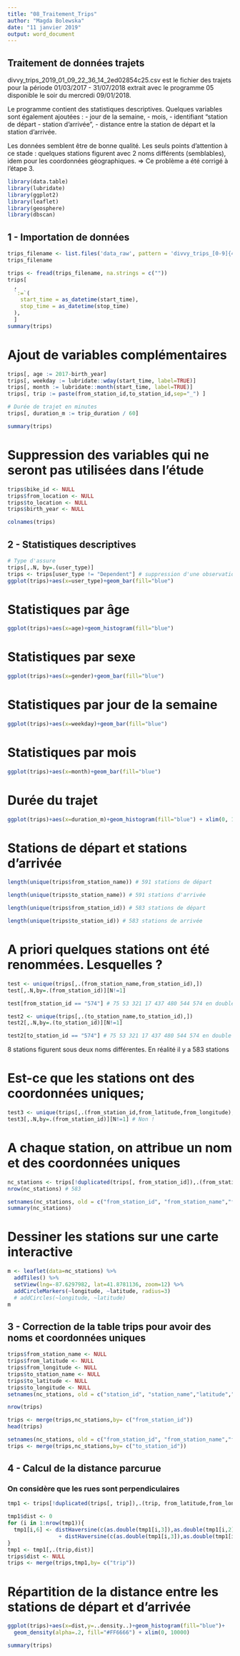 ---
title: "08_Traitement_Trips"
author: "Magda Bolewska"
date: "11 janvier 2019"
output: word_document
---

## Traitement de données trajets
divvy_trips_2019_01_09_22_36_14_2ed02854c25.csv est le fichier des trajets pour la période 01/03/2017 - 31/07/2018 extrait avec le programme 05 disponible le soir du mercredi 09/01/2018.

Le programme contient des statistiques descriptives. Quelques variables sont également ajoutées : 
- jour de la semaine, 
- mois, 
- identifiant "station de départ - station d'arrivée", 
- distance entre la station de départ et la station d'arrivée.

Les données semblent être de bonne qualité. Les seuls points d'attention à ce stade : quelques stations figurent avec 2 noms différents (semblables), idem pour les coordonnées géographiques.
=> Ce problème a été corrigé à l'étape 3.


```{r donnees}
library(data.table)
library(lubridate)
library(ggplot2)
library(leaflet)
library(geosphere)
library(dbscan)
```

## 1 - Importation de données
```{r}
trips_filename <- list.files('data_raw', pattern = 'divvy_trips_[0-9]{4}(_[0-9]{2}){2}_.*\\.csv', full.names = TRUE) %>% max()
trips_filename
```
```{r}
trips <- fread(trips_filename, na.strings = c(""))
trips[
  , 
  `:=`(
    start_time = as_datetime(start_time),
    stop_time = as_datetime(stop_time)
  ), 
  ]
summary(trips)
```
# Ajout de variables complémentaires
```{r}
trips[, age := 2017-birth_year]
trips[, weekday := lubridate::wday(start_time, label=TRUE)]
trips[, month := lubridate::month(start_time, label=TRUE)]
trips[, trip := paste(from_station_id,to_station_id,sep="_") ]

# Durée de trajet en minutes
trips[, duration_m := trip_duration / 60]

summary(trips)
```
# Suppression des variables qui ne seront pas utilisées dans l'étude
```{r}
trips$bike_id <- NULL
trips$from_location <- NULL
trips$to_location <- NULL
trips$birth_year <- NULL

colnames(trips)
```

## 2 - Statistiques descriptives

```{r analyse_par_variable}

# Type d'assure
trips[,.N, by=.(user_type)] 
trips <- trips[user_type != "Dependent"] # suppression d'une observation
ggplot(trips)+aes(x=user_type)+geom_bar(fill="blue")
```
# Statistiques par âge
```{r}
ggplot(trips)+aes(x=age)+geom_histogram(fill="blue")
```


# Statistiques par sexe
```{r}
ggplot(trips)+aes(x=gender)+geom_bar(fill="blue")
```


# Statistiques par jour de la semaine
```{r}
ggplot(trips)+aes(x=weekday)+geom_bar(fill="blue")
```


# Statistiques par mois
```{r}
ggplot(trips)+aes(x=month)+geom_bar(fill="blue")
```


# Durée du trajet
```{r}
ggplot(trips)+aes(x=duration_m)+geom_histogram(fill="blue") + xlim(0, 180) 
```

# Stations de départ et stations d'arrivée
```{r depart_arrivee}
length(unique(trips$from_station_name)) # 591 stations de départ
```


```{r depart_arrivee}
length(unique(trips$to_station_name)) # 591 stations d'arrivée
```


```{r depart_arrivee}
length(unique(trips$from_station_id)) # 583 stations de départ
```


```{r depart_arrivee}
length(unique(trips$to_station_id)) # 583 stations de arrivée
```


# A priori quelques stations ont été renommées. Lesquelles ?
```{r depart_arrivee}
test <- unique(trips[,.(from_station_name,from_station_id),])
test[,.N,by=.(from_station_id)][N!=1]
```


```{r depart_arrivee}
test[from_station_id == "574"] # 75 53 321 17 437 480 544 574 en double
```


```{r depart_arrivee}
test2 <- unique(trips[,.(to_station_name,to_station_id),])
test2[,.N,by=.(to_station_id)][N!=1]
```


```{r depart_arrivee}
test2[to_station_id == "574"] # 75 53 321 17 437 480 544 574 en double
```
8 stations figurent sous deux noms différentes. En réalité il y a 583 stations


# Est-ce que les stations ont des coordonnées uniques;
```{r depart_arrivee}
test3 <- unique(trips[,.(from_station_id,from_latitude,from_longitude),])
test3[,.N,by=.(from_station_id)][N!=1] # Non !
```


# A chaque station, on attribue un nom et des coordonnées uniques
```{r depart_arrivee}
nc_stations <- trips[!duplicated(trips[, from_station_id]),.(from_station_id,from_station_name,from_latitude,from_longitude) ]
nrow(nc_stations) # 583
```


```{r depart_arrivee}
setnames(nc_stations, old = c("from_station_id", "from_station_name","from_latitude","from_longitude"), new = c("station_id", "station_name","latitude","longitude"))
summary(nc_stations)
```


# Dessiner les stations sur une carte interactive
```{r depart_arrivee}
m <- leaflet(data=nc_stations) %>%
  addTiles() %>%
  setView(lng=-87.6297982, lat=41.8781136, zoom=12) %>%
  addCircleMarkers(~longitude, ~latitude, radius=3)
  # addCircles(~longitude, ~latitude)
m
```


## 3 - Correction de la table trips pour avoir des noms et coordonnées uniques
```{r ajustement}
trips$from_station_name <- NULL
trips$from_latitude <- NULL
trips$from_longitude <- NULL
trips$to_station_name <- NULL
trips$to_latitude <- NULL
trips$to_longitude <- NULL
setnames(nc_stations, old = c("station_id", "station_name","latitude","longitude"), new = c("from_station_id","from_station_name","from_latitude","from_longitude"))

nrow(trips)
```


```{r ajustement}
trips <- merge(trips,nc_stations,by= c("from_station_id"))
head(trips)
```


```{r ajustement}
setnames(nc_stations, old = c("from_station_id", "from_station_name","from_latitude","from_longitude"), new = c("to_station_id", "to_station_name","to_latitude","to_longitude"))
trips <- merge(trips,nc_stations,by= c("to_station_id"))
```

## 4 - Calcul de la distance parcurue
### On considère que les rues sont perpendiculaires
```{r distance}
tmp1 <- trips[!duplicated(trips[, trip]),.(trip, from_latitude,from_longitude,to_latitude,to_longitude) ]

tmp1$dist <- 0
for (i in 1:nrow(tmp1)){
  tmp1[i,6] <- distHaversine(c(as.double(tmp1[i,3]),as.double(tmp1[i,2])),c(as.double(tmp1[i,3]),as.double(tmp1[i,4])))
                + distHaversine(c(as.double(tmp1[i,3]),as.double(tmp1[i,4])),c(as.double(tmp1[i,5]),as.double(tmp1[i,4])))
}
tmp1 <- tmp1[,.(trip,dist)] 
trips$dist <- NULL
trips <- merge(trips,tmp1,by= c("trip"))
```

# Répartition de la distance entre les stations de départ et d'arrivée

```{r distance}
ggplot(trips)+aes(x=dist,y=..density..)+geom_histogram(fill="blue")+ 
  geom_density(alpha=.2, fill="#FF6666") + xlim(0, 10000)
```


```{r distance}
summary(trips)
```


